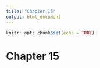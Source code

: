 ```yaml
---
title: "Chapter 15"
output: html_document
---
```


```r
knitr::opts_chunk$set(echo = TRUE)
```

# Chapter 15
